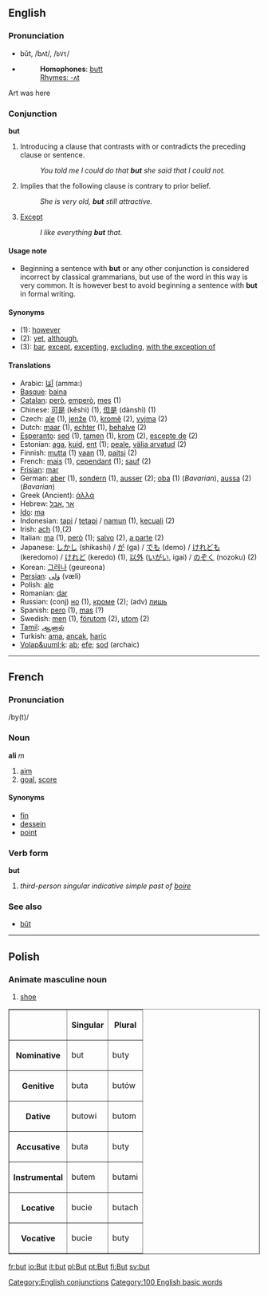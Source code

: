 ==English==
===Pronunciation===
*bŭt, /bʌt/, /<tt>bVt</tt>/
*{{audio|en-us-but.ogg|Audio (US)}}
*:'''Homophones''': [[butt]]
*:[[Rhymes:English:-ʌt|Rhymes: -ʌt]]


Art was here

===Conjunction===
[[Category:English conjunctions]]
'''but'''

# Introducing a clause that contrasts with or contradicts the preceding clause or sentence.
#: ''You told me I could do that '''but''' she said that I could not.''
# Implies that the following clause is contrary to prior belief.
#: ''She is very old, '''but''' still attractive.''
# [[except|Except]]
#: ''I like everything '''but''' that.''

====Usage note====
*Beginning a sentence with '''but''' or any other conjunction is considered incorrect by classical grammarians, but use of the word in this way is very common.  It is however best to avoid beginning a sentence with '''but''' in formal writing.

====Synonyms====
*(1): [[however]]
*(2): [[yet]], [[although]], 
*(3): [[bar]], [[except]], [[excepting]], [[excluding]], [[with the exception of]]

====Translations====
*Arabic: [[اما|اَمّا]] (amma:)
*[[Basque]]: [[baina]]
*[[Catalan]]: [[però]], [[emperò]], [[mes]] (1)
*Chinese: [[可是]] (kěshì) (1), [[但是]] (dànshì) (1)
*Czech: [[ale]] (1), [[jenže]] (1), [[kromě]] (2), [[vyjma]] (2)
*Dutch: [[maar]] (1), [[echter]] (1), [[behalve]] (2)
*[[Esperanto]]: [[sed]] (1), [[tamen]] (1), [[krom]] (2), [[escepte de]] (2)
*Estonian: [[aga]], [[kuid]], [[ent]] (1); [[peale]], [[välja arvatud]] (2)
*Finnish: [[mutta]] (1) [[vaan#Finnish|vaan]] (1), [[paitsi]] (2)
*French: [[mais]] (1), [[cependant]] (1); [[sauf]] (2)
*[[Frisian]]: [[mar]]
*German: [[aber]] (1), [[sondern]] (1), [[ausser]] (2); [[oba]] (1) (''Bavarian''), [[aussa]] (2) (''Bavarian'')
*Greek (Ancient): [[ἀλλά]]
*Hebrew: &rlm;[[אבל]]&lrm;, &rlm;[[אך]]&lrm;
*[[Ido]]: [[ma]]
*Indonesian: [[tapi]] / [[tetapi]] / [[namun]] (1), [[kecuali]] (2)
*Irish: [[ach]] (1),(2)
*Italian: [[ma]] (1), [[però]] (1); [[salvo]] (2), [[a parte]] (2)
*Japanese: [[しかし]] (shikashi) / [[が]] (ga) / [[でも]] (demo) / [[けれども]] (keredomo) / [[けれど]] (keredo) (1), [[以外]] ([[いがい]], igai) / [[のぞく]] (nozoku) (2)
*Korean: [[그러나]] (geureona)
*[[Persian]]: [[ولی|وَلی]] (væli)
*Polish: [[ale]]
*Romanian: [[dar]]
*Russian: (conj) [[но]] (1), [[кроме]] (2); (adv) [[лишь]]
*Spanish: [[pero]] (1), [[mas]] (?)
*Swedish: [[men]] (1), [[förutom]] (2), [[utom]] (2)
*[[Tamil]]: [[ஆனால்]]
*Turkish: [[ama]], [[ancak]], [[hariç]]
*[[Volap&uuml;k]]: [[ab]]; [[efe]]; [[sod]] (archaic)

----

==French==
===Pronunciation===
/by(t)/ 
===Noun===
'''ali''' ''m''

# [[aim]]
#[[goal]], [[score]]

====Synonyms====
*[[fin]]
*[[dessein]]
*[[point]]

===Verb form===
'''but'''

# ''third-person singular indicative simple past of [[boire]]''

===See also===
*[[bût]]

----

==Polish==
===Animate masculine noun===
#[[shoe]]

<table border=1>
<tr><th><th>Singular<th>Plural</tr>
<tr><th>Nominative<td>but<td>buty</tr>
<tr><th>Genitive<td>buta<td>butów</tr>
<tr><th>Dative<td>butowi<td>butom</tr>
<tr><th>Accusative<td>buta<td>buty</tr>
<tr><th>Instrumental<td>butem<td>butami</tr>
<tr><th>Locative<td>bucie<td>butach</tr>
<tr><th>Vocative<td>bucie<td>buty</tr>
</table>


[[Category:100 English basic words]]

[[fr:but]]
[[io:But]]
[[it:but]]
[[pl:But]]
[[pt:But]]
[[fi:But]]
[[sv:but]]